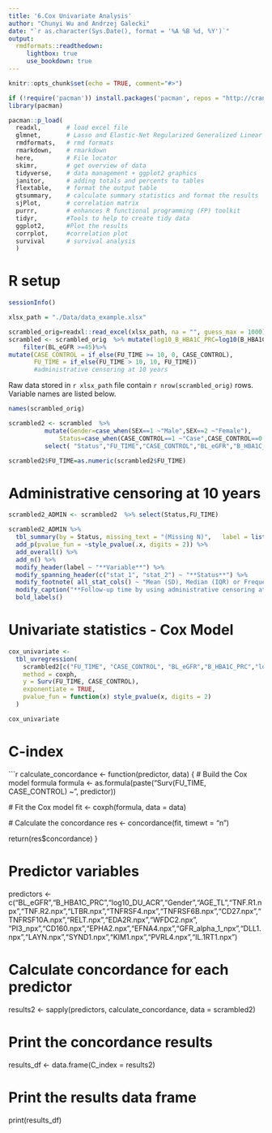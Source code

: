 ```yaml
---
title: '6.Cox Univariate Analysis'
author: "Chunyi Wu and Andrzej Galecki"
date: "`r as.character(Sys.Date(), format = '%A %B %d, %Y')`"
output:
  rmdformats::readthedown:
     lightbox: true
     use_bookdown: true
---
```



```r
knitr::opts_chunk$set(echo = TRUE, comment="#>")
```


```r
if (!require('pacman')) install.packages('pacman', repos = "http://cran.us.r-project.org")
library(pacman)

pacman::p_load(
  readxl,       # load excel file
  glmnet,       # Lasso and Elastic-Net Regularized Generalized Linear Models
  rmdformats,   # rmd formats
  rmarkdown,    # rmarkdown
  here,         # File locator
  skimr,        # get overview of data
  tidyverse,    # data management + ggplot2 graphics 
  janitor,      # adding totals and percents to tables
  flextable,    # format the output table
  gtsummary,    # calculate summary statistics and format the results
  sjPlot,       # correlation matrix
  purrr,        # enhances R functional programming (FP) toolkit 
  tidyr,        #Tools to help to create tidy data
  ggplot2,      #Plot the results
  corrplot,     #correlation plot
  survival      # survival analysis    
  )
```

# R setup

```r
sessionInfo()
```


```r
xlsx_path = "./Data/data_example.xlsx"

scrambled_orig=readxl::read_excel(xlsx_path, na = "", guess_max = 1000)
scrambled <- scrambled_orig  %>% mutate(log10_B_HBA1C_PRC=log10(B_HBA1C_PRC),log10_DU_ACR=log10(DU_ACR)) %>%
    filter(BL_eGFR >=45)%>%
mutate(CASE_CONTROL = if_else(FU_TIME >= 10, 0, CASE_CONTROL),
       FU_TIME = if_else(FU_TIME > 10, 10, FU_TIME))
       #administrative censoring at 10 years
```
Raw data stored in `r xlsx_path` file contain `r nrow(scrambled_orig)` rows.  
Variable names are listed below.

```r
names(scrambled_orig)
```


```r
scrambled2 <- scrambled  %>% 
          mutate(Gender=case_when(SEX==1 ~"Male",SEX==2 ~"Female"),
              Status=case_when(CASE_CONTROL==1 ~"Case",CASE_CONTROL==0 ~"Control"))%>%                    
          select( "Status","FU_TIME","CASE_CONTROL","BL_eGFR","B_HBA1C_PRC","log10_DU_ACR","Gender","AGE_TL","TNF.R1.npx","TNF.R2.npx","LTBR.npx","TNFRSF4.npx","TNFRSF6B.npx","CD27.npx","TNFRSF10A.npx","RELT.npx","EDA2R.npx","WFDC2.npx", "PI3_npx","CD160.npx","EPHA2.npx","EFNA4.npx","GFR_alpha_1_npx","DLL1.npx","LAYN.npx","SYND1.npx","KIM1.npx","PVRL4.npx","IL.1RT1.npx" )      

scrambled2$FU_TIME=as.numeric(scrambled2$FU_TIME)
```

# Administrative censoring at 10 years
```r

scrambled2_ADMIN <- scrambled2  %>% select(Status,FU_TIME)

scrambled2_ADMIN %>%
  tbl_summary(by = Status, missing_text = "(Missing N)",   label = list(FU_TIME ~ "Follow-up Time (year)"), type = all_continuous() ~ "continuous2", statistic = list(all_continuous() ~ c("{mean}, {sd}","{median} ({p25}, {p75})", "{min}, {max}"),all_categorical() ~ "{n} ({p}%)"))  %>%
  add_p(pvalue_fun = ~style_pvalue(.x, digits = 2)) %>%
  add_overall() %>%
  add_n() %>%
  modify_header(label ~ "**Variable**") %>%
  modify_spanning_header(c("stat_1", "stat_2") ~ "**Status**") %>%
  modify_footnote( all_stat_cols() ~ "Mean (SD), Median (IQR) or Frequency (%)")%>%
  modify_caption("**Follow-up time by using administrative censoring at 10 years**") %>%
  bold_labels()
```

# Univariate statistics - Cox Model
```r

cox_univariate <-
  tbl_uvregression(
    scrambled2[c("FU_TIME", "CASE_CONTROL", "BL_eGFR","B_HBA1C_PRC","log10_DU_ACR","Gender","AGE_TL","TNF.R1.npx","TNF.R2.npx","LTBR.npx","TNFRSF4.npx","TNFRSF6B.npx","CD27.npx","TNFRSF10A.npx","RELT.npx","EDA2R.npx","WFDC2.npx", "PI3_npx","CD160.npx","EPHA2.npx","EFNA4.npx","GFR_alpha_1_npx","DLL1.npx","LAYN.npx","SYND1.npx","KIM1.npx","PVRL4.npx","IL.1RT1.npx")],
    method = coxph,
    y = Surv(FU_TIME, CASE_CONTROL),
    exponentiate = TRUE,
    pvalue_fun = function(x) style_pvalue(x, digits = 2)
  )

cox_univariate


```

# C-index
```r

calculate_concordance <- function(predictor, data) {
  # Build the Cox model formula
  formula <- as.formula(paste("Surv(FU_TIME, CASE_CONTROL) ~", predictor))
  
  # Fit the Cox model
  fit <- coxph(formula, data = data)
  
  # Calculate the concordance
  res <- concordance(fit, timewt = "n")
  
  return(res$concordance)
}

# Predictor variables
predictors <- c("BL_eGFR","B_HBA1C_PRC","log10_DU_ACR","Gender","AGE_TL","TNF.R1.npx","TNF.R2.npx","LTBR.npx","TNFRSF4.npx","TNFRSF6B.npx","CD27.npx","TNFRSF10A.npx","RELT.npx","EDA2R.npx","WFDC2.npx", "PI3_npx","CD160.npx","EPHA2.npx","EFNA4.npx","GFR_alpha_1_npx","DLL1.npx","LAYN.npx","SYND1.npx","KIM1.npx","PVRL4.npx","IL.1RT1.npx")


# Calculate concordance for each predictor
results2 <- sapply(predictors, calculate_concordance, data = scrambled2)

# Print the concordance results
results_df <- data.frame(C_index = results2)

# Print the results data frame
print(results_df)